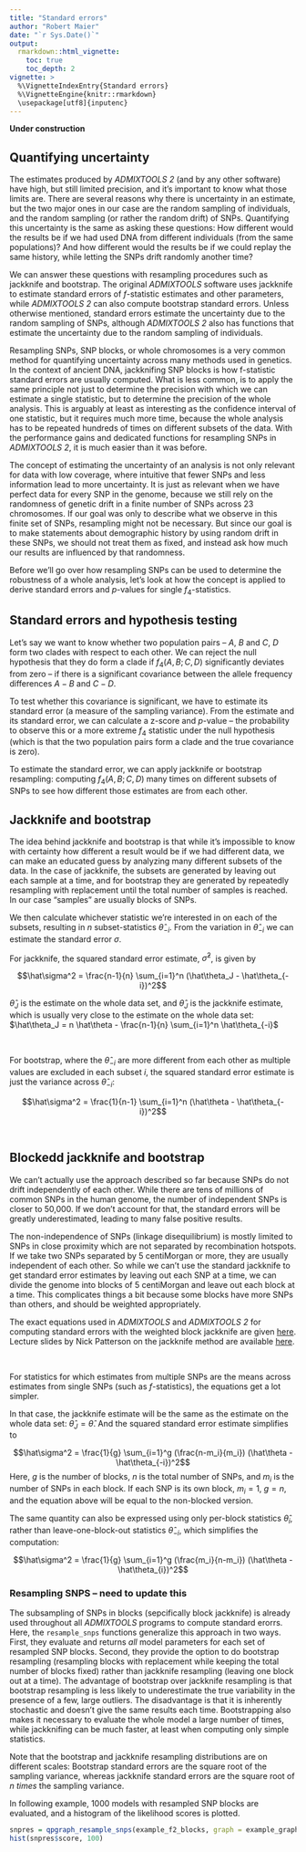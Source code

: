 ```yaml
---
title: "Standard errors"
author: "Robert Maier"
date: "`r Sys.Date()`"
output:
  rmarkdown::html_vignette:
    toc: true
    toc_depth: 2
vignette: >
  %\VignetteIndexEntry{Standard errors}
  %\VignetteEngine{knitr::rmarkdown}
  \usepackage[utf8]{inputenc}
---
```


**Under construction**


## Quantifying uncertainty

The estimates produced by *ADMIXTOOLS 2* (and by any other software) have high, but still limited precision, and it's important to know what those limits are. There are several reasons why there is uncertainty in an estimate, but the two major ones in our case are the random sampling of individuals, and the random sampling (or rather the random drift) of SNPs. Quantifying this uncertainty is the same as asking these questions: How different would the results be if we had used DNA from different individuals (from the same populations)? And how different would the results be if we could replay the same history, while letting the SNPs drift randomly another time?

We can answer these questions with resampling procedures such as jackknife and bootstrap. The original *ADMIXTOOLS* software uses jackknife to estimate standard errors of *f*-statistic estimates and other parameters, while *ADMIXTOOLS 2* can also compute bootstrap standard errors. Unless otherwise mentioned, standard errors estimate the uncertainty due to the random sampling of SNPs, although *ADMIXTOOLS 2* also has functions that estimate the uncertainty due to the random sampling of individuals.

Resampling SNPs, SNP blocks, or whole chromosomes is a very common method for quantifying uncertainty across many methods used in genetics. In the context of ancient DNA, jackknifing SNP blocks is how f-statistic standard errors are usually computed. What is less common, is to apply the same principle not just to determine the precision with which we can estimate a single statistic, but to determine the precision of the whole analysis. This is arguably at least as interesting as the confidence interval of one statistic, but it requires much more time, because the whole analysis has to be repeated hundreds of times on different subsets of the data. With the performance gains and dedicated functions for resampling SNPs in *ADMIXTOOLS 2*, it is much easier than it was before.

The concept of estimating the uncertainty of an analysis is not only relevant for data with low coverage, where intuitive that fewer SNPs and less information lead to more uncertainty. It is just as relevant when we have perfect data for every SNP in the genome, because we still rely on the randomness of genetic drift in a finite number of SNPs across 23 chromosomes. If our goal was only to describe what we observe in this finite set of SNPs, resampling might not be necessary. But since our goal is to make statements about demographic history by using random drift in these SNPs, we should not treat them as fixed, and instead ask how much our results are influenced by that randomness.

Before we'll go over how resampling SNPs can be used to determine the robustness of a whole analysis, let's look at how the concept is applied to derive standard errors and *p*-values for single $f_4$-statistics.


## Standard errors and hypothesis testing

Let's say we want to know whether two population pairs -- $A$, $B$ and $C$, $D$ form two clades with respect to each other. We can reject the null hypothesis that they do form a clade if $f_4(A, B; C, D)$ significantly deviates from zero -- if there is a significant covariance between the allele frequency differences $A-B$ and $C-D$.

To test whether this covariance is significant, we have to estimate its standard error (a measure of the sampling variance). From the estimate and its standard error, we can calculate a z-score and *p*-value -- the probability to observe this or a more extreme $f_4$ statistic under the null hypothesis (which is that the two population pairs form a clade and the true covariance is zero).

To estimate the standard error, we can apply jackknife or bootstrap resampling: computing $f_4(A, B; C, D)$ many times on different subsets of SNPs to see how different those estimates are from each other.  


## Jackknife and bootstrap

The idea behind jackknife and bootstrap is that while it's impossible to know with certainty how different a result would be if we had different data, we can make an educated guess by analyzing many different subsets of the data. In the case of jackknife, the subsets are generated by leaving out each sample at a time, and for bootstrap they are generated by repeatedly resampling with replacement until the total number of samples is reached. In our case "samples" are usually blocks of SNPs.

We then calculate whichever statistic we're interested in on each of the subsets, resulting in $n$ subset-statistics $\hat\theta_{-i}$. From the variation in $\hat\theta_{-i}$ we can estimate the standard error $\sigma$.

For jackknife, the squared standard error estimate, $\hat\sigma^2$, is given by

$$\hat\sigma^2 = \frac{n-1}{n} \sum_{i=1}^n (\hat\theta_J - \hat\theta_{-i})^2$$

$\hat\theta_J$ is the estimate on the whole data set, and $\hat\theta_J$ is the jackknife estimate, which is usually very close to the estimate on the whole data set: $\hat\theta_J = n \hat\theta - \frac{n-1}{n} \sum_{i=1}^n \hat\theta_{-i}$

<br>

For bootstrap, where the $\hat\theta_{-i}$ are more different from each other as multiple values are excluded in each subset $i$, the squared standard error estimate is just the variance across $\hat\theta_{-i}$:

$$\hat\sigma^2 = \frac{1}{n-1} \sum_{i=1}^n (\hat\theta - \hat\theta_{-i})^2$$



<br>



## Blockedd jackknife and bootstrap

We can't actually use the approach described so far because SNPs do not drift independently of each other. While there are tens of millions of common SNPs in the human genome, the number of independent SNPs is closer to 50,000. If we don't account for that, the standard errors will be greatly underestimated, leading to many false positive results.

The non-independence of SNPs (linkage disequilibrium) is mostly limited to SNPs in close proximity which are not separated by recombination hotspots. If we take two SNPs separated by 5 centiMorgan or more, they are usually independent of each other. So while we can't use the standard jackknife to get standard error estimates by leaving out each SNP at a time, we can divide the genome into blocks of 5 centiMorgan and leave out each block at a time. This complicates things a bit because some blocks have more SNPs than others, and should be weighted appropriately.

The exact equations used in *ADMIXTOOLS* and *ADMIXTOOLS 2* for computing standard errors with the weighted block jackknife are given [here](https://reich.hms.harvard.edu/sites/reich.hms.harvard.edu/files/inline-files/wjack.pdf). Lecture slides by Nick Patterson on the jackknife method are available [here](https://reich.hms.harvard.edu/sites/reich.hms.harvard.edu/files/inline-files/lecture2.pdf).

<br>

For statistics for which estimates from multiple SNPs are the means across estimates from single SNPs (such as *f*-statistics), the equations get a lot simpler.

In that case, the jackknife estimate will be the same as the estimate on the whole data set: $\hat\theta_J = \hat\theta$.
And the squared standard error estimate simplifies to 

$$\hat\sigma^2 = \frac{1}{g} \sum_{i=1}^g (\frac{n-m_i}{m_i}) (\hat\theta - \hat\theta_{-i})^2$$
Here, $g$ is the number of blocks, $n$ is the total number of SNPs, and $m_i$ is the number of SNPs in each block. If each SNP is its own block, $m_i = 1$, $g = n$, and the equation above will be equal to the non-blocked version.

The same quantity can also be expressed using only per-block statistics $\hat\theta_{i}$, rather than leave-one-block-out statistics $\hat\theta_{-i}$, which simplifies the computation:

$$\hat\sigma^2 = \frac{1}{g} \sum_{i=1}^g (\frac{m_i}{n-m_i}) (\hat\theta - \hat\theta_{i})^2$$

<!-- $$\sigma^2 = \frac{1}{n} \sum_{i=1}^n \frac{1}{x_i - 1} (x_i \mu_{tot} - \mu_{jack} - s_i (x_i-1) )^2$$ -->

<!-- where $\mu_{tot}$ is the mean calculated from all blocks, $\mu_{jack} = \frac{1}{n} \sum_i s_i$ (the jackknife mean), and $x_i = \frac{\sum{l_i}}{l_i}$ (the inverse of the relative block length). -->







### Resampling SNPS -- need to update this

The subsampling of SNPs in blocks (sepcifically block jackknife) is already used throughout all *ADMIXTOOLS* programs to compute standard erorrs. Here, the `resample_snps` functions generalize this approach in two ways. First, they evaluate and returns *all* model parameters for each set of resampled SNP blocks. Second, they provide the option to do bootstrap resampling (resampling blocks with replacement while keeping the total number of blocks fixed) rather than jackknife resampling (leaving one block out at a time). The advantage of bootstrap over jackknife resampling is that bootstrap resampling is less likely to underestimate the true variability in the presence of a few, large outliers. The disadvantage is that it is inherently stochastic and doesn't give the same results each time. Bootstrapping also makes it necessary to evaluate the whole model a large number of times, while jackknifing can be much faster, at least when computing only simple statistics.

Note that the bootstrap and jackknife resampling distributions are on different scales: Bootstrap standard errors are the square root of the sampling variance, whereas jackknife standard errors are the square root of *n times* the sampling variance.

In following example, 1000 models with resampled SNP blocks are evaluated, and a histogram of the likelihood scores is plotted.

```r
snpres = qpgraph_resample_snps(example_f2_blocks, graph = example_graph, boot = 1000)
hist(snpres$score, 100)
```


<!-- ### Resampling individuals -->

<!-- We can also test how robust a model is to changes in the individuals that make up a population. The `resample_inds` functions evaluate every model that results from excluding one individual, for each individual in populations with at least two individuals. -->

<!-- ```{r, eval = FALSE} -->
<!-- pops = get_leafnames(example_igraph)[c(1:3, rep(4,4), 5:7)] -->
<!-- indres = qpgraph_resample_inds(my_counts_dir, inds = inds, pops = pops, graph = example_graph) -->
<!-- ggplot(indres, aes(score, score)) + geom_text(aes(label = ind)) -->
<!-- ``` -->

<!-- For populations with many individuals, this can be used to compute jackknife standard errors for statistics of that population. -->

<!-- <br> -->







